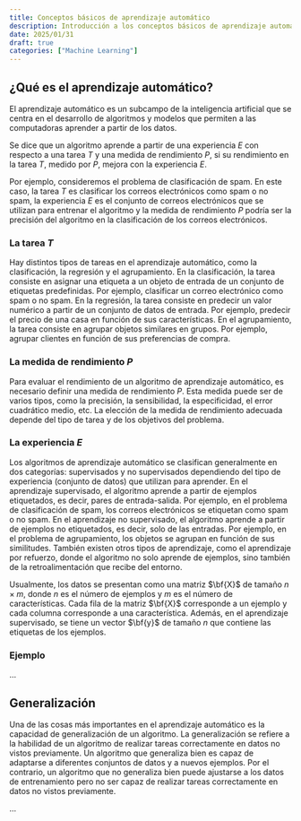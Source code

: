 ```yaml
---
title: Conceptos básicos de aprendizaje automático
description: Introducción a los conceptos básicos de aprendizaje automático
date: 2025/01/31
draft: true
categories: ["Machine Learning"]
---
```



## ¿Qué es el aprendizaje automático?

El aprendizaje automático es un subcampo de la inteligencia artificial que se centra en el desarrollo de algoritmos y modelos que permiten a las computadoras aprender a partir de los datos.

Se dice que un algoritmo aprende a partir de una experiencia *E* con respecto a una tarea *T* y una medida de rendimiento *P*, si su rendimiento en la tarea *T*, medido por *P*, mejora con la experiencia *E*.

Por ejemplo, consideremos el problema de clasificación de spam. En este caso, la tarea *T* es clasificar los correos electrónicos como spam o no spam, la experiencia *E* es el conjunto de correos electrónicos que se utilizan para entrenar el algoritmo y la medida de rendimiento *P* podría ser la precisión del algoritmo en la clasificación de los correos electrónicos.


### La tarea *T*

Hay distintos tipos de tareas en el aprendizaje automático, como la clasificación, la regresión y el agrupamiento. En la clasificación, la tarea consiste en asignar una etiqueta a un objeto de entrada de un conjunto de etiquetas predefinidas. Por ejemplo, clasificar un correo electrónico como spam o no spam. En la regresión, la tarea consiste en predecir un valor numérico a partir de un conjunto de datos de entrada. Por ejemplo, predecir el precio de una casa en función de sus características. En el agrupamiento, la tarea consiste en agrupar objetos similares en grupos. Por ejemplo, agrupar clientes en función de sus preferencias de compra.


### La medida de rendimiento *P*

Para evaluar el rendimiento de un algoritmo de aprendizaje automático, es necesario definir una medida de rendimiento *P*. Esta medida puede ser de varios tipos, como la precisión, la sensibilidad, la especificidad, el error cuadrático medio, etc. La elección de la medida de rendimiento adecuada depende del tipo de tarea y de los objetivos del problema.


### La experiencia *E*

Los algoritmos de aprendizaje automático se clasifican generalmente en dos categorías: supervisados y no supervisados dependiendo del tipo de experiencia (conjunto de datos) que utilizan para aprender. En el aprendizaje supervisado, el algoritmo aprende a partir de ejemplos etiquetados, es decir, pares de entrada-salida. Por ejemplo, en el problema de clasificación de spam, los correos electrónicos se etiquetan como spam o no spam. En el aprendizaje no supervisado, el algoritmo aprende a partir de ejemplos no etiquetados, es decir, solo de las entradas. Por ejemplo, en el problema de agrupamiento, los objetos se agrupan en función de sus similitudes.  También existen otros tipos de aprendizaje, como el aprendizaje por refuerzo, donde el algoritmo no solo aprende de ejemplos, sino también de la retroalimentación que recibe del entorno.

Usualmente, los datos se presentan como una matriz $\bf{X}$ de tamaño $n \times m$, donde $n$ es el número de ejemplos y $m$ es el número de características. Cada fila de la matriz $\bf{X}$ corresponde a un ejemplo y cada columna corresponde a una característica. Además, en el aprendizaje supervisado, se tiene un vector $\bf{y}$ de tamaño $n$ que contiene las etiquetas de los ejemplos. 

### Ejemplo

...


## Generalización

Una de las cosas más importantes en el aprendizaje automático es la capacidad de generalización de un algoritmo. La generalización se refiere a la habilidad de un algoritmo de realizar tareas correctamente en datos no vistos previamente. Un algoritmo que generaliza bien es capaz de adaptarse a diferentes conjuntos de datos y a nuevos ejemplos. Por el contrario, un algoritmo que no generaliza bien puede ajustarse a los datos de entrenamiento pero no ser capaz de realizar tareas correctamente en datos no vistos previamente.

...
